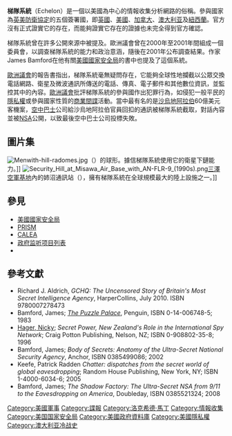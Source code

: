 {{多個問題|
{{no footnotes|time=2017-03-20T07:38:32+00:00}}
{{refimprove|time=2017-03-20T07:38:32+00:00}}
{{Expand|time=2017-06-07T17:43:09+00:00}}
{{expert-subject}}
{{request translation|en}}
}}
{{NSA surveillance}}
{{Global surveillance}}
{{about|一種監控系統|糖霜（Frosting）的其他意思|糖霜}}
'''梯隊系統'''（Echelon）是一個以美國為中心的情報收集分析網路的俗稱。參與國家為[[英美防衛協定|英美防衛協定]]的五個簽署國，即[[英國|英國]]、[[美國|美國]]、[[加拿大|加拿大]]、[[澳大利亚|澳大利亚]]及[[紐西蘭|紐西蘭]]。官方沒有正式證實它的存在，而能夠證實它存在的證據也未完全得到官方確認。

梯隊系統曾在許多公開來源中被提及。歐洲議會曾在2000年至2001年間組成一個委員會，以調查梯隊系統的能力和政治意涵，隨後在2001年公布調查結果。作家James Bamford在他有關[[美國國家安全局|美國國家安全局]]的書中也提及了這個系統。

[[歐洲議會|歐洲議會]]的報告書指出，梯隊系統毫無疑問存在，它能夠全球性地攔截以公眾交換電話網路、衛星及微波通訊所傳送的電話、傳真、電子郵件和其他數位資訊，並監控其中的內容。[[歐洲議會|歐洲議會]]批評梯隊系統的參與國作出犯罪行為，如侵犯一般平民的[[隱私權|隱私權]]或參與國家性質的[[商業間諜|商業間諜]]活動。當中最有名的是[[沙烏地阿拉伯|沙烏地阿拉伯]]60億美元客機案，[[空中巴士|空中巴士]]公司給沙烏地阿拉伯官員回扣的通訊被梯隊系統截取，對話內容並被[[NSA|NSA]]公開，以致最後空中巴士公司投標失敗。

==圖片集==
[[File:Menwith-hill-radomes.jpg|thumb]]{{Link-en|曼威斯丘皇家空軍基地|RAF Menwith Hill}}（{{lang|en|RAF Menwith Hill}}）的球形{{Link-en|雷達天線罩|Radome}}。據信梯隊系統使用它的衛星下鏈能力。]]
[[File:Security_Hill_at_Misawa_Air_Base_with_AN-FLR-9_(1990s).png|thumb]][[三澤空軍基地|三澤空軍基地]]內的姉沼通訊站（{{lang|en|Anenuma Communication Site}}），擁有梯隊系統在全球規模最大的陸上設施之一。]]
{{clearleft}}

== 參見 ==
* [[美國國家安全局|美國國家安全局]]
* [[PRISM_(監聽項目)|PRISM]]
* [[CALEA|CALEA]]
* [[政府监听项目列表|政府监听项目列表]]
* {{cite web |url= https://ja.wikipedia.org/wiki/%E3%82%A8%E3%82%B7%E3%83%A5%E3%83%AD%E3%83%B3 |title= エシュロン |website= ウィキペディア (Japanese version of Wikipedia has more information on Echelon.) |accessdate= 2020-06-02 |archive-date= 2020-06-24 |archive-url= https://web.archive.org/web/20200624062018/https://ja.wikipedia.org/wiki/%E3%82%A8%E3%82%B7%E3%83%A5%E3%83%AD%E3%83%B3 |dead-url= no }}

== 參考文獻==
{{refbegin}}
* Richard J. Aldrich, ''GCHQ: The Uncensored Story of Britain's Most Secret Intelligence Agency'', HarperCollins, July 2010. ISBN 9780007278473
* Bamford, James; ''[[The_Puzzle_Palace|The Puzzle Palace]]'', Penguin, ISBN 0-14-006748-5; 1983
* [[Nicky_Hager|Hager, Nicky]]; ''Secret Power, New Zealand's Role in the International Spy Network''; Craig Potton Publishing, Nelson, NZ; ISBN 0-908802-35-8; 1996
* Bamford, James; ''Body of Secrets: Anatomy of the Ultra-Secret National Security Agency '', Anchor, ISBN 0385499086; 2002
* Keefe, Patrick Radden ''Chatter: dispatches from the secret world of global eavesdropping''; Random House Publishing, New York, NY; ISBN 1-4000-6034-6; 2005
* Bamford, James; ''The Shadow Factory: The Ultra-Secret NSA from 9/11 to the Eavesdropping on America'', Doubleday, ISBN 0385521324; 2008
{{refend}}

{{DEFAULTSORT:ECHELON}}
[[Category:美國軍事|Category:美國軍事]]
[[Category:諜報|Category:諜報]]
[[Category:洛克希德·馬丁|Category:洛克希德·馬丁]]
[[Category:情報收集|Category:情報收集]]
[[Category:美国国家安全局|Category:美国国家安全局]]
[[Category:美國政府資料庫|Category:美國政府資料庫]]
[[Category:美國隱私權|Category:美國隱私權]]
[[Category:澳大利亚冷战史|Category:澳大利亚冷战史]]